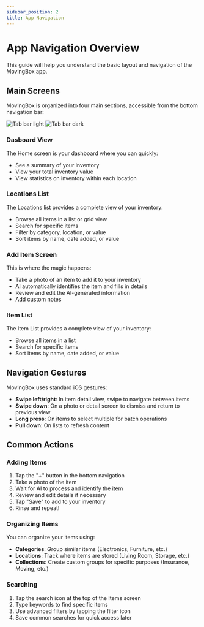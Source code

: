 ```yaml
---
sidebar_position: 2
title: App Navigation
---
```


# App Navigation Overview

This guide will help you understand the basic layout and navigation of the MovingBox app.

## Main Screens

MovingBox is organized into four main sections, accessible from the bottom navigation bar:

<img 
    className="block h-32 dark:hidden" 
    src="/images/tab-bar-light.png" 
    alt="Tab bar light"
/>
<img 
    className="hidden h-32 dark:block" 
    src="/images/tab-bar-light.png" 
    alt="Tab bar dark"
/>

### Dasboard View

The Home screen is your dashboard where you can quickly:
- See a summary of your inventory
- View your total inventory value
- View statistics on inventory within each location

### Locations List

The Locations list provides a complete view of your inventory:
- Browse all items in a list or grid view
- Search for specific items
- Filter by category, location, or value
- Sort items by name, date added, or value

### Add Item Screen

This is where the magic happens:
- Take a photo of an item to add it to your inventory
- AI automatically identifies the item and fills in details
- Review and edit the AI-generated information
- Add custom notes

### Item List

The Item List provides a complete view of your inventory:
- Browse all items in a list
- Search for specific items
- Sort items by name, date added, or value

## Navigation Gestures

MovingBox uses standard iOS gestures:
- **Swipe left/right**: In item detail view, swipe to navigate between items
- **Swipe down**: On a photo or detail screen to dismiss and return to previous view
- **Long press**: On items to select multiple for batch operations
- **Pull down**: On lists to refresh content

## Common Actions

### Adding Items

1. Tap the "+" button in the bottom navigation
2. Take a photo of the item
3. Wait for AI to process and identify the item
4. Review and edit details if necessary
5. Tap "Save" to add to your inventory
6. Rinse and repeat!

### Organizing Items

You can organize your items using:
- **Categories**: Group similar items (Electronics, Furniture, etc.)
- **Locations**: Track where items are stored (Living Room, Storage, etc.)
- **Collections**: Create custom groups for specific purposes (Insurance, Moving, etc.)

### Searching

1. Tap the search icon at the top of the Items screen
2. Type keywords to find specific items
3. Use advanced filters by tapping the filter icon
4. Save common searches for quick access later